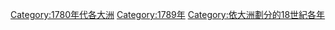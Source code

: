 [[Category:1780年代各大洲|Category:1780年代各大洲]]
[[Category:1789年|Category:1789年]]
[[Category:依大洲劃分的18世紀各年|Category:依大洲劃分的18世紀各年]]